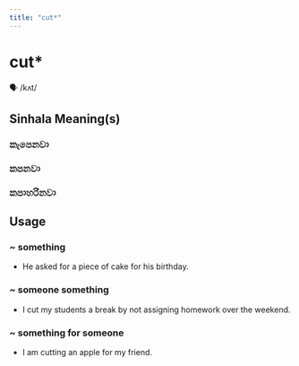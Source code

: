 ```yaml
---
title: "cut*"
---
```


# cut*

🗣️ /kʌt/

## Sinhala Meaning(s)

### කැපෙනවා
### කපනවා
### කපාහරිනවා

## Usage

### ~ something

- He asked for a piece of cake for his birthday.


### ~ someone something

- I cut my students a break by not assigning homework over the weekend.


### ~ something for someone

- I am cutting an apple for my friend.

